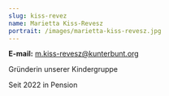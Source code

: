 ```yaml
---
slug: kiss-revez
name: Marietta Kiss-Revesz
portrait: /images/marietta-kiss-revesz.jpg
---
```

**E-mail:**  [m.kiss-revesz@kunterbunt.org](mailto:m.kiss-revesz@kunterbunt.org)

Gründerin unserer Kindergruppe

Seit 2022 in Pension